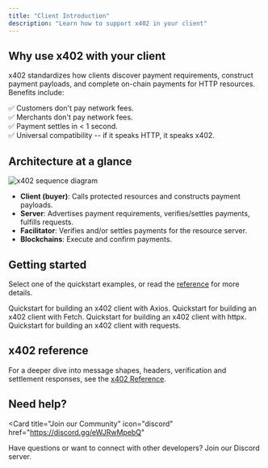 ```yaml
---
title: "Client Introduction"
description: "Learn how to support x402 in your client"
---
```


## Why use x402 with your client

x402 standardizes how clients discover payment requirements, construct payment payloads, and complete on-chain payments for HTTP resources. Benefits include:

✅ Customers don't pay network fees.  
✅ Merchants don't pay network fees.  
✅ Payment settles in < 1 second.  
✅ Universal compatibility -- if it speaks HTTP, it speaks x402.

## Architecture at a glance

![x402 sequence diagram](/images/x402-sequence-diagram.svg)

- **Client (buyer)**: Calls protected resources and constructs payment payloads.
- **Server**: Advertises payment requirements, verifies/settles payments, fulfills requests.
- **Facilitator**: Verifies and/or settles payments for the resource server.
- **Blockchains**: Execute and confirm payments.

## Getting started

Select one of the quickstart examples, or read the [reference](/x402/reference) for more details.

<Tabs>
  <Tab title="TypeScript">
    <CardGroup>
        <Card title="Axios" href="/x402/clients/typescript/axios" icon="code">
            Quickstart for building an x402 client with Axios.
        </Card>
        <Card title="Fetch" href="/x402/clients/typescript/fetch" icon="code">
            Quickstart for building an x402 client with Fetch.
        </Card>
    </CardGroup>
  </Tab>
  <Tab title="Python">
    <CardGroup>
        <Card title="httpx" href="/x402/clients/python/httpx" icon="code">
            Quickstart for building an x402 client with httpx.
        </Card>
        <Card title="requests" href="/x402/clients/python/requests" icon="code">
            Quickstart for building an x402 client with requests.
        </Card>
    </CardGroup>
  </Tab>
</Tabs>

## x402 reference

For a deeper dive into message shapes, headers, verification and settlement responses, see the <a href="/x402/reference">x402 Reference</a>.

## Need help?

<Card
  title="Join our Community"
  icon="discord"
  href="https://discord.gg/eWJRwMpebQ"
>
  Have questions or want to connect with other developers? Join our Discord server.
</Card>
